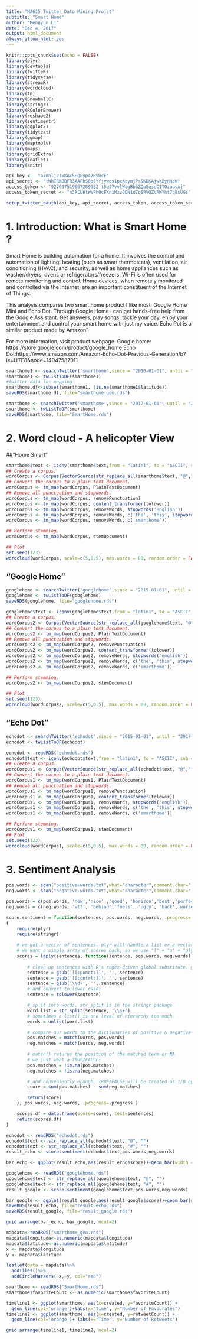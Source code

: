 ```yaml
---
title: "MA615 Twitter Data Mining Projct"
subtitle: "Smart Home"
author: "Mengyun Li"
date: "Dec 4, 2017"
output: html_document
always_allow_html: yes
---
```


```r
knitr::opts_chunk$set(echo = FALSE)
library(plyr)
library(devtools)
library(twitteR)
library(tidyverse)
library(streamR)
library(wordcloud)
library(tm)
library(SnowballC)
library(stringr)
library(RColorBrewer)
library(reshape2)
library(sentimentr)
library(ggplot2)
library(tidytext)
library(ggmap)
library(maptools)
library(maps)
library(gridExtra)
library(leaflet)
library(knitr)

```



```r
api_key <- 	"a7mnlj2IxKAx5HQPyp47RSDcF"
api_secret <- "tWhIRKBBFR3AAPhS8pJYfjywos1pxXcymjPsSKDKAjwkByHHeW"
access_token <- "927637519667269632-t5qJ7vvlWcgBb6ZQpSqsdC1TOznasxj"
access_token_secret <- "n3RCUHtWsPh0cFKniMzz0DN1d7qSRVQZVAMYht7qBsUGs"

setup_twitter_oauth(api_key, api_secret, access_token, access_token_secret)
```
# 1. Introduction: What is Smart Home ?

Smart Home is building automation for a home. It involves the control and automation of lighting, heating (such as smart thermostats), ventilation, air conditioning (HVAC), and security, as well as home appliances such as washer/dryers, ovens or refrigerators/freezers. Wi-Fi is often used for remote monitoring and control. Home devices, when remotely monitored and controlled via the Internet, are an important constituent of the Internet of Things.

This analysis compares two smart home product I like most, Google Home Mini and Echo Dot. Through Google Home I can get hands-free help from the Google Assistant. Get answers, play songs, tackle your day, enjoy your entertainment and control your smart home with just my voice. Echo Pot is a similar product made by Amazon"

For more information, visit product webpage. 
Google home: https://store.google.com/product/google_home
Echo Dot:https://www.amazon.com/Amazon-Echo-Dot-Previous-Generation/b?ie=UTF8&node=14047587011
```r
smarthome1 <- searchTwitter('smarthome',since = "2010-01-01", until = "2017-12-15", lang = "en", n = 20000)
smarthome1 <- twListToDF(smarthome1)
#twitter data for mapping
smarthome.df<-subset(smarthome1, !is.na(smarthome1$latitude))
saveRDS(smarthome.df, file="smarthome_geo.rds")

smarthome <- searchTwitter('smarthome',since = "2017-01-01", until = "2017-12-15", lang = "en", n = 2000)
smarthome <- twListToDF(smarthome)
saveRDS(smarthome, file="SmartHome.rds")

```

# 2. Word cloud - A helicopter View

##"Home Smart"
```r
smarthome$text <- iconv(smarthome$text,from = "latin1", to = "ASCII", sub = "")
## Create a corpus.
wordCorpus <- Corpus(VectorSource(str_replace_all(smarthome$text, "@","")))
## Convert the corpus to a plain text document.
wordCorpus <- tm_map(wordCorpus, PlainTextDocument)
## Remove all punctuation and stopwords.
wordCorpus <- tm_map(wordCorpus, removePunctuation)
wordCorpus <- tm_map(wordCorpus, content_transformer(tolower))
wordCorpus <- tm_map(wordCorpus, removeWords, stopwords('english'))
wordCorpus <- tm_map(wordCorpus, removeWords, c('the', 'this', stopwords('english')))
wordCorpus <- tm_map(wordCorpus, removeWords, c('smarthome'))

## Perform stemming.
wordCorpus <- tm_map(wordCorpus, stemDocument)

## Plot
set.seed(123)
wordcloud(wordCorpus, scale=c(5,0.5), max.words = 80, random.order = FALSE, rot.per=0.35, use.r.layout=FALSE, colors = brewer.pal(4, "Dark2"))

```
## "Google Home"

```r
googlehome <- searchTwitter('googlehome',since = "2015-01-01", until = "2017-12-15", lang = "en", n = 2000)
googlehome <- twListToDF(googlehome)
saveRDS(googlehome, file="googlehome.rds")

googlehome$text <- iconv(googlehome$text,from = "latin1", to = "ASCII", sub = "")
## Create a corpus.
wordCorpus2 <- Corpus(VectorSource(str_replace_all(googlehome$text, "@","")))
## Convert the corpus to a plain text document.
wordCorpus2 <- tm_map(wordCorpus2, PlainTextDocument)
## Remove all punctuation and stopwords.
wordCorpus2 <- tm_map(wordCorpus2, removePunctuation)
wordCorpus2 <- tm_map(wordCorpus2, content_transformer(tolower))
wordCorpus2 <- tm_map(wordCorpus2, removeWords, stopwords('english'))
wordCorpus2 <- tm_map(wordCorpus2, removeWords, c('the', 'this', stopwords('english')))
wordCorpus2 <- tm_map(wordCorpus2, removeWords, c('smarthome'))

## Perform stemming.
wordCorpus2 <- tm_map(wordCorpus2, stemDocument)

## Plot
set.seed(123)
wordcloud(wordCorpus2, scale=c(5,0.5), max.words = 80, random.order = FALSE, rot.per=0.35, use.r.layout=FALSE, colors = brewer.pal(4, "Dark2"))
```

## "Echo Dot"

```r
echodot <- searchTwitter('echodot',since = "2015-01-01", until = "2017-12-15", lang = "en", n = 2000)
echodot <- twListToDF(echodot)

echodot <- readRDS('echodot.rds')
echodot$text <- iconv(echodot$text,from = "latin1", to = "ASCII", sub = "")
## Create a corpus.
wordCorpus1 <- Corpus(VectorSource(str_replace_all(echodot$text, "@","")))
## Convert the corpus to a plain text document.
wordCorpus1 <- tm_map(wordCorpus1, PlainTextDocument)
## Remove all punctuation and stopwords.
wordCorpus1 <- tm_map(wordCorpus1, removePunctuation)
wordCorpus1 <- tm_map(wordCorpus1, content_transformer(tolower))
wordCorpus1 <- tm_map(wordCorpus1, removeWords, stopwords('english'))
wordCorpus1 <- tm_map(wordCorpus1, removeWords, c('the', 'this', stopwords('english')))
wordCorpus1 <- tm_map(wordCorpus1, removeWords, c('smarthome'))

## Perform stemming.
wordCorpus1 <- tm_map(wordCorpus1, stemDocument)
## Plot
set.seed(123)
wordcloud(wordCorpus1, scale=c(5,0.5), max.words = 80, random.order = FALSE, rot.per=0.35, use.r.layout=FALSE, colors = brewer.pal(4, "Dark2"))
```


# 3. Sentiment Analysis

```r
pos.words <- scan("positive-words.txt",what="character",comment.char=";")
neg.words <- scan("negative-words.txt",what="character",comment.char=";")

pos.words = c(pos.words, 'new','nice' ,'good', 'horizon','best','perfect')
neg.words = c(neg.words, 'wtf', 'behind','feels', 'ugly', 'back','worse' , 'shitty', 'bad', 'no','freaking','sucks','horrible')

score.sentiment = function(sentences, pos.words, neg.words, .progress='none')
{
	require(plyr)
	require(stringr)
	
	# we got a vector of sentences. plyr will handle a list or a vector as an "l" for us
	# we want a simple array of scores back, so we use "l" + "a" + "ply" = laply:
	scores = laply(sentences, function(sentence, pos.words, neg.words) {
		
		# clean up sentences with R's regex-driven global substitute, gsub():
		sentence = gsub('[[:punct:]]', '', sentence)
		sentence = gsub('[[:cntrl:]]', '', sentence)
		sentence = gsub('\\d+', '', sentence)
		# and convert to lower case:
		sentence = tolower(sentence)

		# split into words. str_split is in the stringr package
		word.list = str_split(sentence, '\\s+')
		# sometimes a list() is one level of hierarchy too much
		words = unlist(word.list)

		# compare our words to the dictionaries of positive & negative terms
		pos.matches = match(words, pos.words)
		neg.matches = match(words, neg.words)
	
		# match() returns the position of the matched term or NA
		# we just want a TRUE/FALSE:
		pos.matches = !is.na(pos.matches)
		neg.matches = !is.na(neg.matches)

		# and conveniently enough, TRUE/FALSE will be treated as 1/0 by sum():
		score = sum(pos.matches) - sum(neg.matches)

		return(score)
	}, pos.words, neg.words, .progress=.progress )

	scores.df = data.frame(score=scores, text=sentences)
	return(scores.df)
}

echodot <- readRDS("echodot.rds")
echodot$text <- str_replace_all(echodot$text, "@", "")
echodot$text <- str_replace_all(echodot$text, "#", "")
result_echo <- score.sentiment(echodot$text,pos.words,neg.words)

bar_echo <- ggplot(result_echo,aes(result_echo$score))+geom_bar(width = 0.3)

googlehome <- readRDS("googlehome.rds")
googlehome$text <- str_replace_all(googlehome$text, "@", "")
googlehome$text <- str_replace_all(googlehome$text, "#", "")
result_google <- score.sentiment(googlehome$text,pos.words,neg.words)

bar_google <- ggplot(result_google,aes(result_google$score))+geom_bar(width = 0.3)
saveRDS(result_echo, file="result_echo.rds")
saveRDS(result_google, file="result_google.rds")

grid.arrange(bar_echo, bar_google, ncol=2)
```


```r
mapdata<-readRDS("smarthome_geo.rds")
mapdata$longitude<-as.numeric(mapdata$longitude)
mapdata$latitude<-as.numeric(mapdata$latitude)
x <- mapdata$longitude
y <- mapdata$latitude

leaflet(data = mapdata)%>%
  addTiles()%>%
  addCircleMarkers(~x,~y, col="red")

```


```r
smarthome <- readRDS("SmartHome.rds")
smarthome$favoriteCount <- as.numeric(smarthome$favoriteCount)

timeline1 <- ggplot(smarthome, aes(x=created, y=favoriteCount)) +
  geom_line(col='orange')+labs(x="Time", y="Number of Favourates")
timeline2 <- ggplot(smarthome, aes(x=created, y=retweetCount)) +
  geom_line(col='orange')+ labs(x="Time", y="Number of Retweets")

grid.arrange(timeline1, timeline2, ncol=2)
```









